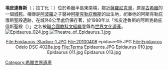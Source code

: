 {{unreferenced|time=2014-7-13}}
{{世界遗产概要表
|zh_name        = 埃皮達魯斯的阿斯克勒庇俄斯聖殿
|site_img       = Nafplio, Greece - Ancient Epidaurus Theatre Site.jpg
|site_img_capt  = [[埃皮達魯斯古代劇場|埃皮達魯斯的劇場遺址]]
|site_img_width = 300px
|en_name        = Sanctuary of Asklepios at Epidaurus
|fr_name        = Sanctuaire d'Asclépios en Epidaure
|country        = {{GRE}}
| Region = 欧洲和北美地区
|area           = 
|criterion_c    = (i)(ii)(iii)(iv)(vi)
|ID             = 491
|rg_year        = 1988年
|danger_year    =
|ex_rg_year     =
|iucn           =
|remarks        =
|org_url        = http://whc.unesco.org/en/list/491
|map_img        = 
|map_img_width  =
|locator_x      =
|locator_y      =
|Coor           = {{coord|37|40|0|N|23|7|0|E|display=inline,title}}
|locmapin       = Greece
|relief         =
|latitude       = 37.666667
|longitude      = 23.116667
|map_caption    = 埃皮達魯斯在[[希臘|希臘]]的位置
}}

'''埃皮達魯斯'''（{{lang-gr|Επίδαυρος}}；拉丁化：{{lang|la|Epidauros}}）位於希臘半島東南端，鄰近[[薩羅尼克灣|薩羅尼克灣]]，原是[[古希臘|古希臘]]的一個[[城邦|城邦]]。相傳是[[阿波羅|阿波羅]]之子醫神[[阿斯克勒庇俄斯|阿斯克勒庇俄斯]]的出生地，祀奉他的阿斯克勒庇俄斯聖殿遺跡，在城外8公里處仍保存著，於1988年以「埃皮達魯斯的阿斯克勒庇俄斯聖殿（{{lang|en|Sanctuary of Asklepios at Epidaurus}}）」之名被[[聯合國教科文組織|聯合國教科文組織]]登錄為[[世界文化遺產|世界文化遺產]]。
[[File:Epidaurus_024.jpg|thumb]]
[[File:Theatre_of_Epidaurus_1.jpg|thumb]]
<center>
<gallery>
File:Epidauros-Stadion-1.JPG
File:20100408 epidaure05.JPG
File:Epidavros Odeio DSC 4028a.jpg
File:Terms Epidauros.JPG
Epidaurus 010.jpg
Epidaurus 011.jpg
Epidaurus 013.jpg
</gallery>
</center>
{{Authority control}}
{{Greece-stub}}
{{希臘世界遺產}}

{{DEFAULTSORT:Epidaurus}}
[[Category:希臘世界遺產|Category:希臘世界遺產]]